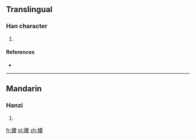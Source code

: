 ==Translingual==

===Han character===
{{Han char|rn=38|rad=女|as=09|sn=12|four=|canj=女一田女 (VMWV)|ids=⿰[[女]][[要]]}}

# {{defn|Han|sort=女09}}

====References====
* {{Han ref|kx=0265.320|dkj=06460|dj=0533.070|hdz=21064.070|uh=5A79|ud=23161}}

----

==Mandarin==

===Hanzi===
{{cmn-hanzi|pin=[[yǎo]] ([[yao3]])|wg=yao<sup>3</sup>}}

# {{defn|lang=cmn|sort=女09}}

[[fr:婹]]
[[pl:婹]]
[[zh:婹]]